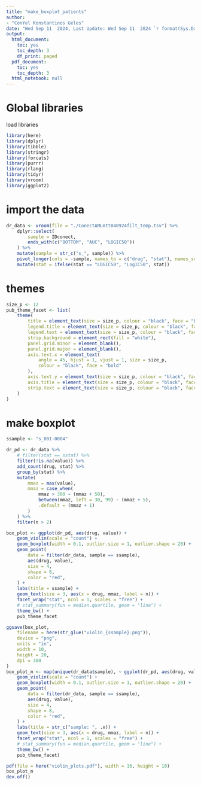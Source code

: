 ```yaml
---
title: "make_boxplot_patients"
author: 
- "ConYel Konstantinos Geles"
date: "Wed Sep 11  2024, Last Update: Wed Sep 11  2024 `r format(Sys.Date(), '%a %b %d %Y')`"
output:
  html_document:
    toc: yes
    toc_depth: 3
    df_print: paged
  pdf_document:
    toc: yes
    toc_depth: 3
  html_notebook: null
---
```

<!-- # author: Konstantinos Geles -->
<!-- # <Script to make boxplots from patient data> -->
<!-- #     Copyright (C) <2024->  <Konstantinos Geles> -->
<!-- # -->
<!-- #     This program is free software: you can redistribute it and/or modify -->
<!-- #     it under the terms of the GNU Affero General Public License as -->
<!-- #     published by the Free Software Foundation, either version 3 of the -->
<!-- #     License, or (at your option) any later version. -->
<!-- # -->
<!-- #     This program is distributed in the hope that it will be useful, -->
<!-- #     but WITHOUT ANY WARRANTY; without even the implied warranty of -->
<!-- #     MERCHANTABILITY or FITNESS FOR A PARTICULAR PURPOSE.  See the -->
<!-- #     GNU Affero General Public License for more details. -->
<!-- # -->
<!-- #     You should have received a copy of the GNU Affero General Public License -->
<!-- #     along with this program.  If not, see <https://www.gnu.org/licenses/>. -->


# Global libraries 

load libraries
```r
library(here)
library(dplyr)
library(tibble)
library(stringr)
library(forcats)
library(purrr)
library(rlang)
library(tidyr)
library(vroom)
library(ggplot2)
```

# import the data
```r
dr_data <- vroom(file = "./ConectAMLmtt040924filt_temp.tsv") %>%
    dplyr::select(
        sample = IDconect,
        ends_with(c("BOTTOM", "AUC", "LOGIC50"))
    ) %>%
    mutate(sample = str_c("s_", sample)) %>%
    pivot_longer(cols = -sample, names_to = c("drug", "stat"), names_sep = "_") %>%
    mutate(stat = ifelse(stat == "LOGIC50", "LogIC50", stat))
```

# themes
```r
size_p <- 12
pub_theme_facet <- list(
    theme(
        title = element_text(size = size_p, colour = "black", face = "bold"),
        legend.title = element_text(size = size_p, colour = "black", face = "bold"),
        legend.text = element_text(size = size_p, colour = "black", face = "bold"),
        strip.background = element_rect(fill = "white"),
        panel.grid.minor = element_blank(),
        panel.grid.major = element_blank(),
        axis.text.x = element_text(
            angle = 45, hjust = 1, vjust = 1, size = size_p,
            colour = "black", face = "bold"
        ),
        axis.text.y = element_text(size = size_p, colour = "black", face = "bold"),
        axis.title = element_text(size = size_p, colour = "black", face = "bold"),
        strip.text = element_text(size = size_p, colour = "black", face = "bold"),
    )
)
```

# make boxplot
```r
ssample <- "s_001-0004"

dr_pd <- dr_data %>%
    # filter(stat == sstat) %>%
    filter(!is.na(value)) %>%
    add_count(drug, stat) %>%
    group_by(stat) %>%
    mutate(
        mmaz = max(value),
        mmaz = case_when(
            mmaz > 300 ~ (mmaz + 50),
            between(mmaz, left = 30, 99) ~ (mmaz + 5),
            .default = (mmaz + 1)
        )
    ) %>%
    filter(n > 2)

box_plot <- ggplot(dr_pd, aes(drug, value)) +
    geom_violin(scale = "count") +
    geom_boxplot(width = 0.1, outlier.size = 1, outlier.shape = 20) +
    geom_point(
        data = filter(dr_data, sample == ssample),
        aes(drug, value),
        size = 4,
        shape = 8,
        color = "red",
    ) +
    labs(title = ssample) +
    geom_text(size = 3, aes(x = drug, mmaz, label = n)) +
    facet_wrap("stat", ncol = 1, scales = "free") +
    # stat_summary(fun = median.quartile, geom = "line") +
    theme_bw() +
    pub_theme_facet

ggsave(box_plot,
    filename = here(str_glue("violin_{ssample}.png")),
    device = "png",
    units = "in",
    width = 10,
    height = 20,
    dpi = 300
)
box_plot_m <- map(unique(dr_data$sample), ~ ggplot(dr_pd, aes(drug, value)) +
    geom_violin(scale = "count") +
    geom_boxplot(width = 0.1, outlier.size = 1, outlier.shape = 20) +
    geom_point(
        data = filter(dr_data, sample == ssample),
        aes(drug, value),
        size = 4,
        shape = 8,
        color = "red",
    ) +
    labs(title = str_c("sample: ", .x)) +
    geom_text(size = 3, aes(x = drug, mmaz, label = n)) +
    facet_wrap("stat", ncol = 1, scales = "free") +
    # stat_summary(fun = median.quartile, geom = "line") +
    theme_bw() +
    pub_theme_facet)

pdf(file = here("violin_plots.pdf"), width = 16, height = 10)
box_plot_m
dev.off()
```

